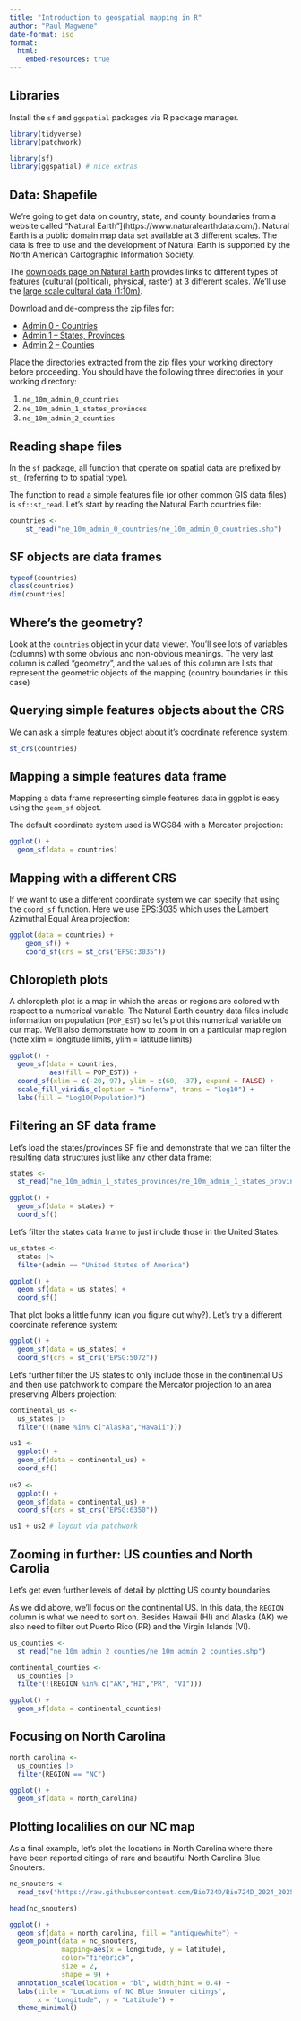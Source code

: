 ```yaml
---
title: "Introduction to geospatial mapping in R"
author: "Paul Magwene"
date-format: iso
format: 
  html:
    embed-resources: true
---
```



## Libraries

Install the `sf` and `ggspatial` packages via R package manager.


```r
library(tidyverse)
library(patchwork)

library(sf)
library(ggspatial) # nice extras
```

## Data: Shapefile

We're going to get data on country, state, and county boundaries from a website called "Natural Earth"](https://www.naturalearthdata.com/).  Natural Earth is a public domain map data set available at 3 different scales. The data is free to use and the development of Natural Earth is supported by the North American Cartographic Information Society.

The [downloads page on Natural Earth](https://www.naturalearthdata.com/downloads/) provides links to different types of features (cultural (political), physical, raster) at 3 different scales. We'll use the [large scale cultural data (1:10m)](https://www.naturalearthdata.com/downloads/10m-cultural-vectors/).

Download and de-compress the zip files for:

* [Admin 0 - Countries](https://www.naturalearthdata.com/http//www.naturalearthdata.com/download/10m/cultural/ne_10m_admin_0_countries.zip)
* [Admin 1 – States, Provinces](https://www.naturalearthdata.com/http//www.naturalearthdata.com/download/10m/cultural/ne_10m_admin_1_states_provinces.zip)
* [Admin 2 – Counties](https://www.naturalearthdata.com/http//www.naturalearthdata.com/download/10m/cultural/ne_10m_admin_2_counties.zip)

Place the directories extracted from the zip files your working directory before proceeding. You should have the following three directories in your working directory:

1. `ne_10m_admin_0_countries`
2. `ne_10m_admin_1_states_provinces`
3. `ne_10m_admin_2_counties`


## Reading shape files

In the `sf` package, all function that operate on spatial data are prefixed by `st_` (referring to to spatial type).

The function to read a simple features file (or other common GIS data files) is `sf::st_read`. Let's start by reading the Natural Earth countries file:


```r
countries <-
    st_read("ne_10m_admin_0_countries/ne_10m_admin_0_countries.shp")
```

## SF objects are data frames

```r
typeof(countries)
class(countries)
dim(countries)
```


## Where's the geometry?

Look at the `countries` object in your data viewer.  You'll see lots of variables (columns) with some obvious and non-obvious meanings. The very last column is called "geometry", and the values of this column are lists that represent the geometric objects of the mapping (country boundaries in this case)



## Querying simple features objects about the CRS

We can ask a simple features object about it's coordinate reference system:

```r
st_crs(countries)
```

## Mapping a simple features data frame

Mapping a data frame representing simple features data in ggplot is easy using the `geom_sf` object.

The default coordinate system used is WGS84 with a Mercator projection:

```r
ggplot() +
  geom_sf(data = countries)
```

## Mapping with a different CRS


If we want to use a different coordinate system we can specify that using the `coord_sf` function. Here we use [EPS:3035](https://spatialreference.org/ref/epsg/3035/) which uses the Lambert Azimuthal Equal Area projection:


```r
ggplot(data = countries) +
    geom_sf() +
    coord_sf(crs = st_crs("EPSG:3035"))
```

## Chloropleth plots

A chloropleth plot is a map in which the areas or regions are colored with respect to a numerical variable.  The Natural Earth country data files include information on population (`POP_EST`) so let's plot this numerical variable on our map. We'll also demonstrate how to zoom in on a particular map region (note xlim = longitude limits, ylim = latitude limits)

```r
ggplot() +
  geom_sf(data = countries,
          aes(fill = POP_EST)) +
  coord_sf(xlim = c(-20, 97), ylim = c(60, -37), expand = FALSE) +
  scale_fill_viridis_c(option = "inferno", trans = "log10") +
  labs(fill = "Log10(Population)")
```


## Filtering an SF data frame

Let's load the states/provinces SF file and demonstrate that we can filter the resulting data structures just like any other data frame:


```r
states <-
  st_read("ne_10m_admin_1_states_provinces/ne_10m_admin_1_states_provinces.shp")
```


```r
ggplot() +
  geom_sf(data = states) +
  coord_sf()
```

Let's filter the states data frame to just include those in the United States.

```r
us_states <- 
  states |>
  filter(admin == "United States of America")
```


```r
ggplot() +
  geom_sf(data = us_states) +
  coord_sf() 
```

That plot looks a little funny (can you figure out why?). Let's try a different coordinate reference system:


```r
ggplot() +
  geom_sf(data = us_states) +
  coord_sf(crs = st_crs("EPSG:5072")) 
```

Let's further filter the US states to only include those in the continental US and then use patchwork to compare the Mercator projection to an area preserving Albers projection:

```r
continental_us <- 
  us_states |>
  filter(!(name %in% c("Alaska","Hawaii")))

us1 <-
  ggplot() +
  geom_sf(data = continental_us) +
  coord_sf()
  
us2 <-
  ggplot() +
  geom_sf(data = continental_us) +
  coord_sf(crs = st_crs("EPSG:6350")) 

us1 + us2 # layout via patchwork
```

## Zooming in further: US counties and North Carolia

Let's get even further levels of detail by plotting US county boundaries. 

As we did above, we'll focus on the continental US.  In this data, the `REGION` column is what we need to sort on. Besides Hawaii (HI) and Alaska (AK) we also need to filter out Puerto Rico (PR) and the Virgin Islands (VI).

```r
us_counties <- 
  st_read("ne_10m_admin_2_counties/ne_10m_admin_2_counties.shp")

continental_counties <-
  us_counties |>
  filter(!(REGION %in% c("AK","HI","PR", "VI")))

```

```r
ggplot() +
  geom_sf(data = continental_counties)
```

## Focusing on North Carolina

```r
north_carolina <-
  us_counties |>
  filter(REGION == "NC")

ggplot() +
  geom_sf(data = north_carolina)
```

## Plotting localilies on our NC map


As a final example, let's plot the locations in North Carolina where there have been reported citings of  rare and beautiful North Carolina Blue Snouters.

```r
nc_snouters <- 
  read_tsv("https://raw.githubusercontent.com/Bio724D/Bio724D_2024_2025/refs/heads/main/data/nc_snouter_sites.tsv")

head(nc_snouters)
```

```r
ggplot() +
  geom_sf(data = north_carolina, fill = "antiquewhite") +
  geom_point(data = nc_snouters, 
             mapping=aes(x = longitude, y = latitude), 
             color="firebrick",
             size = 2,
             shape = 9) +
  annotation_scale(location = "bl", width_hint = 0.4) +
  labs(title = "Locations of NC Blue Snouter citings",
       x = "Longitude", y = "Latitude") +
  theme_minimal()
```




